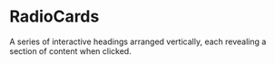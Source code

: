 # RadioCards
A series of interactive headings arranged vertically, each revealing a section of content when clicked.



